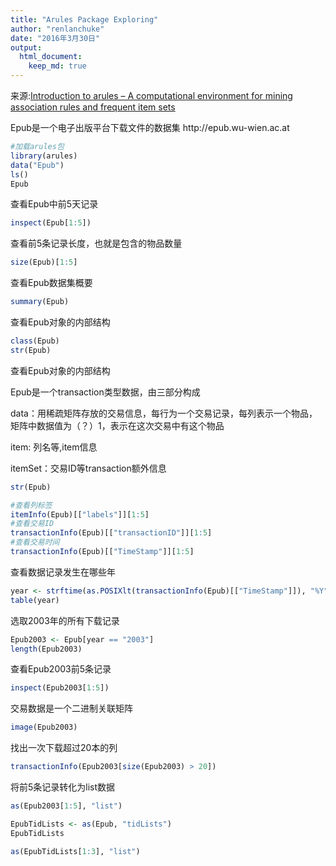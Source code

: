 ```yaml
---
title: "Arules Package Exploring"
author: "renlanchuke"
date: "2016年3月30日"
output: 
  html_document:
    keep_md: true
---
```

来源:[Introduction to arules – A computational environment for mining
association rules and frequent item sets][1]


Epub是一个电子出版平台下载文件的数据集 http://epub.wu-wien.ac.at

```r
#加载arules包
library(arules)
data("Epub")
ls()
Epub
```

查看Epub中前5天记录
```r
inspect(Epub[1:5])
```

查看前5条记录长度，也就是包含的物品数量
```r
size(Epub)[1:5]
```

查看Epub数据集概要
```r
summary(Epub)
```
查看Epub对象的内部结构
```r
class(Epub)
str(Epub)
```

查看Epub对象的内部结构

Epub是一个transaction类型数据，由三部分构成

data：用稀疏矩阵存放的交易信息，每行为一个交易记录，每列表示一个物品，矩阵中数据值为（？）1，表示在这次交易中有这个物品

item: 列名等,item信息

itemSet：交易ID等transaction额外信息
```r
str(Epub)
```

```r
#查看列标签
itemInfo(Epub)[["labels"]][1:5]
#查看交易ID
transactionInfo(Epub)[["transactionID"]][1:5]
#查看交易时间
transactionInfo(Epub)[["TimeStamp"]][1:5]
```


查看数据记录发生在哪些年
```r
year <- strftime(as.POSIXlt(transactionInfo(Epub)[["TimeStamp"]]), "%Y")
table(year)
```

选取2003年的所有下载记录
```r
Epub2003 <- Epub[year == "2003"]
length(Epub2003)
```

查看Epub2003前5条记录
```r
inspect(Epub2003[1:5])
```

交易数据是一个二进制关联矩阵
```r
image(Epub2003)
```

找出一次下载超过20本的列
```r
transactionInfo(Epub2003[size(Epub2003) > 20])
```


将前5条记录转化为list数据
```r
as(Epub2003[1:5], "list")
```

```r
EpubTidLists <- as(Epub, "tidLists")
EpubTidLists
```
```r
as(EpubTidLists[1:3], "list")
```
[1]:https://cran.r-project.org/web/packages/arules/vignettes/arules.pdf
